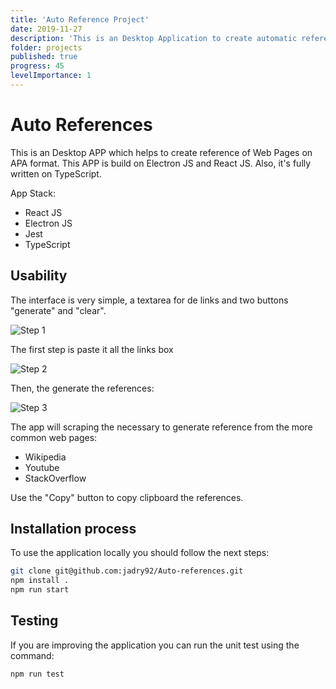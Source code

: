```yaml
---
title: 'Auto Reference Project'
date: 2019-11-27
description: 'This is an Desktop Application to create automatic reference from web pages on APA format'
folder: projects
published: true
progress: 45
levelImportance: 1
---
```


# Auto References

This is an Desktop APP which helps to create reference of Web Pages on APA format. This APP is build on Electron JS and React JS. Also, it's fully written on TypeScript.

App Stack:

- React JS
- Electron JS
- Jest
- TypeScript

## Usability

The interface is very simple, a textarea for de links and two buttons "generate" and "clear".

![Step 1](./step-1.png)

The first step is paste it all the links box

![Step 2](./step-3.png)

Then, the generate the references:

![Step 3](./step-2.png)

The app will scraping the necessary to generate reference from the more common web pages:

- Wikipedia
- Youtube
- StackOverflow

Use the "Copy" button to copy clipboard the references.

## Installation process

To use the application locally you should follow the next steps:

```bash
git clone git@github.com:jadry92/Auto-references.git
npm install .
npm run start
```

## Testing

If you are improving the application you can run the unit test using the command:

```bash
npm run test
```
